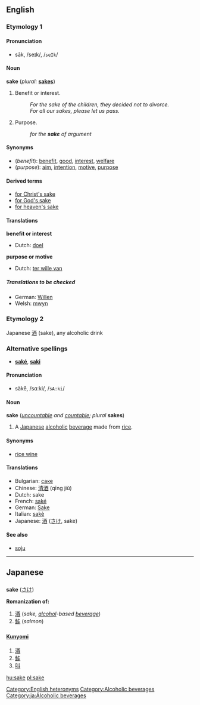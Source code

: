 {{See|Sake}}
==English==

===Etymology 1===
{{etystub}}

====Pronunciation====
*sāk, /seɪk/, /<tt>seIk</tt>/

====Noun====
'''sake''' (''plural:'' '''[[sakes]]''')

#Benefit or interest.
#:''For the sake of the children, they decided not to divorce.''
#:''For all our sakes, please let us pass.''
#Purpose.
#:''for the '''sake''' of argument''

====Synonyms====
*(''benefit''): [[benefit]], [[good]], [[interest]], [[welfare]]
*(''purpose''): [[aim]], [[intention]], [[motive]], [[purpose]]

====Derived terms====
*[[for Christ's sake]]
*[[for God's sake]]
*[[for heaven's sake]]

====Translations====

'''benefit or interest'''
{{top}}
*Dutch: [[doel]] {{n}}
{{mid}}
{{bottom}}

'''purpose or motive'''
{{top}}
*Dutch: [[ter wille van]]
{{mid}}
{{bottom}}

=====Translations to be checked=====
<!--Remove this section once all of the translations below have been moved into the tables above.-->
{{checktrans}}

*German: [[Willen]] {{m}} 
*Welsh: [[mwyn]]

===Etymology 2===
Japanese [[酒]] (sake), any alcoholic drink

===Alternative spellings===
*'''[[saké]]''', '''[[saki]]'''

====Pronunciation====
*säkē, /sɑːki/, /<tt>sA:ki</tt>/

====Noun====
'''sake''' (''[[uncountable]] and [[countable]]; plural'' '''sakes''')
{{wikipedia}}
#A [[Japanese]] [[alcoholic]] [[beverage]] made from [[rice]].

====Synonyms====
*[[rice wine]]

====Translations====
*Bulgarian: [[саке]] {{n}}
*Chinese: [[清酒]] (qīng jiǔ)
*Dutch: sake {{m}}
*French: [[saké]] {{m}}
*German: [[Sake]] {{m}}
*Italian: [[sakè]] {{m}}
*Japanese: [[酒]] ([[さけ]], sake)

====See also====
*[[soju]]

----
==Japanese==
==={{Romaji}}===
'''sake''' ([[さけ]])

'''Romanization of:'''
# [[酒]] (''sake, [[alcohol]]-based [[beverage]]'')
# [[鮭]] (''salmon'')

==={{Kanji reading}}===
====[[Kunyomi]]====
# [[酒]]
# [[鮭]]
# [[叫]]

[[Category:English heteronyms]]
[[Category:Alcoholic beverages]]
[[Category:ja:Alcoholic beverages]]

[[hu:sake]]
[[pl:sake]]